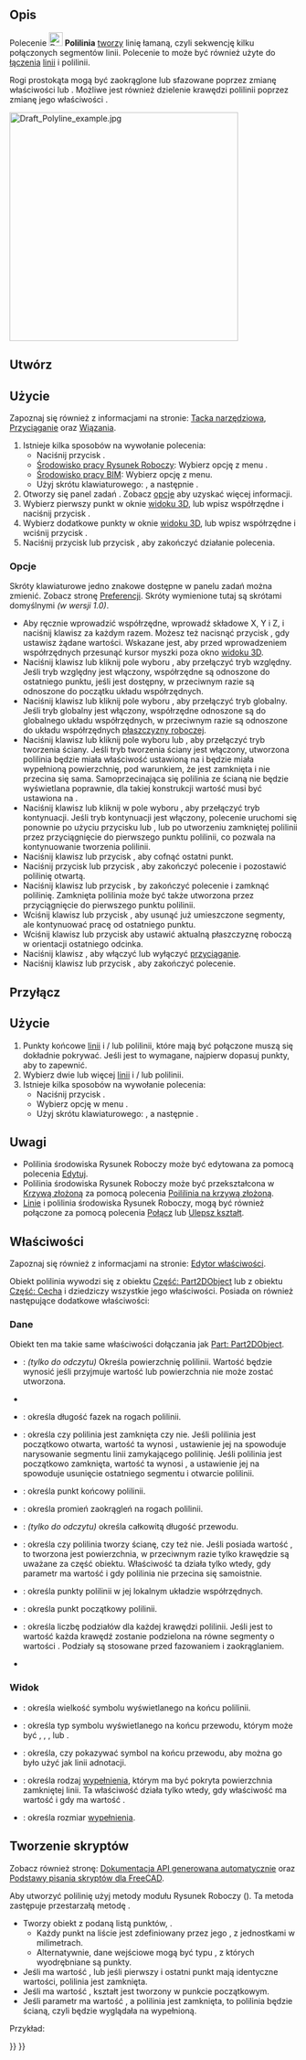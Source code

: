 <languages/>

{{Docnav/pl
|[[Draft_Line/pl|Linia]]
|[[Draft_Fillet/pl|Zaokrąglenie]]
|[[Draft_Workbench/pl|środowisko pracy Rysunek Roboczy]]
|IconL=Draft_Line.svg 
|IconR=Draft_Fillet.svg
|IconC=Workbench_Draft.svg
}}

{{GuiCommand/pl
|Name=Draft Wire
|Name/pl=Rysunek Roboczy: Polilinia
|MenuLocation=Kreślenie → Polilinia<br>Kreślenie 2D → Polilinia
|Workbenches=[[Draft_Workbench/pl|Rysunek Roboczy]], [[BIM_Workbench/pl|BIM]]
|Shortcut={{KEY|P}} {{KEY|L}}
}}

<span id="Description"></span>
==Opis== 

Polecenie [[Image:Draft_Wire.svg|24px]] '''Polilinia''' [[#Utwórz|tworzy]] linię łamaną, czyli sekwencję kilku połączonych segmentów linii. Polecenie to może być również użyte do [[#Przyłącz|łączenia]] [[Draft_Line/pl|linii]] i polilinii.

Rogi prostokąta mogą być zaokrąglone lub sfazowane poprzez zmianę właściwości {{PropertyData/pl|Promień zaokrąglenia}} lub {{PropertyData/pl|Rozmiar fazki}}. Możliwe jest również dzielenie krawędzi polilinii poprzez zmianę jego właściwości {{PropertyData/pl|Podziały}}.

[[Image:Draft_Polyline_example.jpg|400px]]
{{Caption|Linia zdefiniowana przez wiele punktów}}

<span id="Create"></span>
==Utwórz==

<span id="Usage"></span>
==Użycie==

Zapoznaj się również z informacjami na stronie: [[Draft_Tray/pl|Tacka narzędziowa]], [[Draft_Snap/pl|Przyciąganie]] oraz [[Draft_Constrain/pl|Wiązania]].

# Istnieje kilka sposobów na wywołanie polecenia:
#* Naciśnij przycisk {{Button|[[Image:Draft_Wire.svg|16px]] '''Polilinia'''}}.
#* [[Draft_Workbench/pl|Środowisko pracy Rysunek Roboczy]]: Wybierz opcję z menu {{MenuCommand|Kreślenie → [[Image:Draft_Wire.svg|16px]] Polilinia}}.
#* [[BIM_Workbench/pl|Środowisko pracy BIM]]: Wybierz opcję {{MenuCommand|Kreślenie 2D → [[Image:Draft_Wire.svg|16px]] Polilinia}} z menu.
#* Użyj skrótu klawiaturowego: {{KEY|P}}, a następnie {{KEY|L}}.
# Otworzy się panel zadań {{MenuCommand|Polilinia}}. Zobacz [[#Opcje|opcje]] aby uzyskać więcej informacji.
# Wybierz pierwszy punkt w oknie [[3D_view/pl|widoku 3D]], lub wpisz współrzędne i naciśnij przycisk {{Button|[[Image:Draft_AddPoint.svg|16px]]. Wprowadź punkt}}.
# Wybierz dodatkowe punkty w oknie [[3D_view/pl|widoku 3D]], lub wpisz współrzędne i wciśnij przycisk {{Button|[[Image:Draft_AddPoint.svg|16px]]. Wprowadź punkt}}.
# Naciśnij przycisk {{KEY|Esc}} lub przycisk {{Button|Zamknij}}, aby zakończyć działanie polecenia.

<span id="Options"></span>
===Opcje===

<div class="mw-translate-fuzzy">
Skróty klawiaturowe jedno znakowe dostępne w panelu zadań można zmienić. Zobacz stronę [[Draft_Preferences/pl|Preferencji]]. Skróty wymienione tutaj są skrótami domyślnymi ''(w wersji 1.0)''.
</div>

* Aby ręcznie wprowadzić współrzędne, wprowadź składowe X, Y i Z, i naciśnij klawisz {{KEY|Enter}} za każdym razem. Możesz też nacisnąć przycisk {{Button|[[Image:Draft_AddPoint.svg|16px]] Wprowadź punkt}}, gdy ustawisz żądane wartości. Wskazane jest, aby przed wprowadzeniem współrzędnych przesunąć kursor myszki poza okno [[3D_view/pl|widoku 3D]].
* Naciśnij klawisz {{KEY|R}} lub kliknij pole wyboru {{MenuCommand|Względnie}}, aby przełączyć tryb względny. Jeśli tryb względny jest włączony, współrzędne są odnoszone do ostatniego punktu, jeśli jest dostępny, w przeciwnym razie są odnoszone do początku układu współrzędnych.
* Naciśnij klawisz {{KEY|G}} lub kliknij pole wyboru {{MenuCommand|Globalnie}}, aby przełączyć tryb globalny. Jeśli tryb globalny jest włączony, współrzędne odnoszone są do globalnego układu współrzędnych, w przeciwnym razie są odnoszone do układu współrzędnych [[Draft_SelectPlane/pl|płaszczyzny roboczej]].
* Naciśnij klawisz {{KEY|F}} lub kliknij pole wyboru {{MenuCommand|Wypełniony}} {{VersionNoteMinus|1.0}} lub {{MenuCommand|Make face}}{{VersionNote|1.1}}, aby przełączyć tryb tworzenia ściany. Jeśli tryb tworzenia ściany jest włączony, utworzona polilinia będzie miała właściwość {{PropertyData/pl|Make Face}} ustawioną na {{True/pl}} i będzie miała wypełnioną powierzchnię, pod warunkiem, że jest zamknięta i nie przecina się sama. Samoprzecinająca się polilinia ze ścianą nie będzie wyświetlana poprawnie, dla takiej konstrukcji wartość {{PropertyData/pl|Make Face}} musi być ustawiona na {{False/pl}}.
* Naciśnij klawisz {{KEY|N}} lub kliknij w pole wyboru {{MenuCommand|Kontynuuj}}, aby przełączyć tryb kontynuacji. Jeśli tryb kontynuacji jest włączony, polecenie uruchomi się ponownie po użyciu przycisku {{Button|[[Image:Draft_FinishLine.svg|16px]] Zakończ}} lub {{Button|[[Image:Draft_CloseLine.svg|16px]] Zamknij}}, lub po utworzeniu zamkniętej polilinii przez przyciągnięcie do pierwszego punktu polilinii, co pozwala na kontynuowanie tworzenia polilinii.
* Naciśnij klawisz {{KEY|/}} lub przycisk {{Button|[[Image:Draft_UndoLine.svg|16px]] Cofnij}}, aby cofnąć ostatni punkt.
* Naciśnij przycisk {{KEY|A}} lub przycisk {{Button|[[Image:Draft_FinishLine.svg|16px]] Zakończ}}, aby zakończyć polecenie i pozostawić polilinię otwartą.
* Naciśnij klawisz {{KEY|O}} lub przycisk {{Button|[[Image:Draft_CloseLine.svg|16px]] Zamknij}}, by zakończyć polecenie i zamknąć polilinię. Zamknięta polilinia może być także utworzona przez przyciągnięcie do pierwszego punktu polilinii.
* Wciśnij klawisz {{KEY|W}} lub przycisk {{Button|[[Image:Draft Wipe.svg|16px]] Wyczyść}}, aby usunąć już umieszczone segmenty, ale kontynuować pracę od ostatniego punktu.
* Wciśnij klawisz {{KEY|U}} lub przycisk {{Button|[[Image:Draft SelectPlane.svg|16px]] [[Draft_SelectPlane/pl|Ustaw płaszczyznę roboczą]]}} aby ustawić aktualną płaszczyznę roboczą w orientacji ostatniego odcinka.
* Naciśnij klawisz {{KEY|S}}, aby włączyć lub wyłączyć [[Draft_Snap/pl|przyciąganie]].
* Naciśnij klawisz {{KEY|Esc}} lub przycisk {{Button|Zamknij}}, aby zakończyć polecenie.

<span id="Join"></span>
==Przyłącz==

<span id="Usage"></span>
==Użycie==

# Punkty końcowe [[Draft_Line/pl|linii]] i / lub polilinii, które mają być połączone muszą się dokładnie pokrywać. Jeśli jest to wymagane, najpierw dopasuj punkty, aby to zapewnić.
# Wybierz dwie lub więcej [[Draft_Line/pl|linii]] i / lub polilinii.
# Istnieje kilka sposobów na wywołanie polecenia:
#* Naciśnij przycisk {{Button|[[Image:Draft_Wire.svg|16px]] '''Polilinia'''}}.
#* Wybierz opcję w menu {{MenuCommand|Kreślenie → [[Image:Draft_Wire.svg|16px]] Polilinia}}.
#* Użyj skrótu klawiaturowego: {{KEY|P}}, a następnie {{KEY|L}}.

<span id="Notes"></span>
==Uwagi==

* Polilinia środowiska Rysunek Roboczy może być edytowana za pomocą polecenia [[Draft_Edit/pl|Edytuj]].
* Polilinia środowiska Rysunek Roboczy może być przekształcona w [[Draft_BSpline/pl|Krzywą złożoną]] za pomocą polecenia [[Draft_WireToBSpline/pl|Poililinia na krzywą złożoną]].
* [[Draft_Line/pl|Linie]] i polilinia środowiska Rysunek Roboczy, mogą być również połączone za pomocą polecenia [[Draft_Join/pl|Połącz]] lub [[Draft_Upgrade/pl|Ulepsz kształt]].

<span id="Properties"></span>
==Właściwości==

Zapoznaj się również z informacjami na stronie: [[Property_editor/pl|Edytor właściwości]].

Obiekt polilinia wywodzi się z obiektu [[Part_Part2DObject/pl|Część: Part2DObject]] {{VersionNoteMinus/pl|1.0}} lub z obiektu [[Part_Feature/pl|Część: Cecha]] {{VersionNotePlus/pl|1.1}} i dziedziczy wszystkie jego właściwości. Posiada on również następujące dodatkowe właściwości:

<span id="Data"></span>
===Dane===

{{TitleProperty|Dołączenie}}

Obiekt ten ma takie same właściwości dołączania jak [[Part_Part2DObject/pl#Dane|Part: Part2DObject]].

{{TitleProperty|Rysunek Roboczy}}

* {{PropertyData/pl|Obszar|Area}}: ''(tylko do odczytu)'' Określa powierzchnię polilinii. Wartość będzie wynosić {{value|0.0}} jeśli {{PropertyData/pl|Utwórz powierzchnię}} przyjmuje wartość {{False/pl}} lub powierzchnia nie może zostać utworzona.
* {{PropertyData/pl|Podstawowa|Link}}
* {{PropertyData/pl|Wielkość fazki|Length}}: określa długość fazek na rogach polilinii.
* {{PropertyData/pl|Zamknięta|Bool}}: określa czy polilinia jest zamknięta czy nie. Jeśli polilinia jest początkowo otwarta, wartość ta wynosi {{FALSE/pl}}, ustawienie jej na {{TRUE/pl}} spowoduje narysowanie segmentu linii zamykającego polilinię. Jeśli polilinia jest początkowo zamknięta, wartość ta wynosi {{TRUE}}, a ustawienie jej na {{FALSE/pl}} spowoduje usunięcie ostatniego segmentu i otwarcie polilinii.
* {{PropertyData/pl|Koniec|VectorDistance}}: określa punkt końcowy polilinii.
* {{PropertyData/pl|Promień zaokrąglenia|Length}}: określa promień zaokrągleń na rogach polilinii.
* {{PropertyData/pl|Długość|Length}}: ''(tylko do odczytu)'' określa całkowitą długość przewodu.
* {{PropertyData/pl|Utwórz powierzchnię|Bool}}: określa czy polilinia tworzy ścianę, czy też nie. Jeśli posiada wartość {{TRUE/pl}}, to tworzona jest powierzchnia, w przeciwnym razie tylko krawędzie są uważane za część obiektu. Właściwość ta działa tylko wtedy, gdy parametr {{PropertyData/pl|Zamknięty}} ma wartość {{TRUE/pl}} i gdy polilinia nie przecina się samoistnie.
* {{PropertyData/pl|Punkty|VectorList}}: określa punkty polilinii w jej lokalnym układzie współrzędnych.
* {{PropertyData/pl|Start|VectorDistance}}: określa punkt początkowy polilinii.
* {{PropertyData/pl|Pododdziały|Integer}}: określa liczbę podziałów dla każdej krawędzi polilinii. Jeśli jest to wartość {{value|1}} każda krawędź zostanie podzielona na równe segmenty o wartości {{value|2}}. Podziały są stosowane przed fazowaniem i zaokrąglaniem.
* {{PropertyData/pl|Narzędzia|Link}}

<span id="View"></span>
===Widok===

{{TitleProperty|Rysunek Roboczy}}

<div class="mw-translate-fuzzy">
* {{PropertyView|Rozmiar strzałki|Length}}: określa wielkość symbolu wyświetlanego na końcu polilinii.
* {{PropertyView|Typ strzałki|Enumeration}}: określa typ symbolu wyświetlanego na końcu przewodu, którym może być {{value|Dot}}, {{value|Circle}}, {{value|Arrow}}, {{value|Tick}} lub {{value|Tick-2}}.
* {{PropertyView|Zakończenie strzałki.|Bool}}: określa, czy pokazywać symbol na końcu przewodu, aby można go było użyć jak linii adnotacji.
* {{PropertyView|Wzór|Enumeration}}: określa rodzaj [[Draft_Pattern/pl|wypełnienia]], którym ma być pokryta powierzchnia zamkniętej linii. Ta właściwość działa tylko wtedy, gdy właściwość {{PropertyData/pl|Utwórz powierzchnię}} ma wartość {{TRUE/pl}} i gdy {{PropertyView/pl|Display Mode}} ma wartość {{value|Flat Lines}}.
* {{PropertyView|Rozmiar wzoru|Float}}: określa rozmiar [[Draft_Pattern/pl|wypełnienia]].
</div>

<span id="Scripting"></span>
==Tworzenie skryptów==

Zobacz również stronę: [https://freecad.github.io/SourceDoc/ Dokumentacja API generowana automatycznie] oraz [[FreeCAD_Scripting_Basics/pl|Podstawy pisania skryptów dla FreeCAD]].

Aby utworzyć polilinię użyj metody {{incode|make_wire}} modułu Rysunek Roboczy ({{Version/pl|0.19}}). Ta metoda zastępuje przestarzałą metodę {{incode|makeWire}}.

{{Code|code=
wire = make_wire(pointslist, closed=False, placement=None, face=None, support=None)
wire = make_wire(Part.Wire, closed=False, placement=None, face=None, support=None)
}}

* Tworzy obiekt {{incode|Wire}} z podaną listą punktów, {{incode|pointslist}}.
** Każdy punkt na liście jest zdefiniowany przez jego {{incode|FreeCAD.Vector}}, z jednostkami w milimetrach.
** Alternatywnie, dane wejściowe mogą być typu {{incode|Part.Wire}}, z których wyodrębniane są punkty.
* Jeśli {{incode|closed}} ma wartość {{incode|True}}, lub jeśli pierwszy i ostatni punkt mają identyczne wartości, polilinia jest zamknięta.
* Jeśli {{incode|placement}} ma wartość {{incode|None}}, kształt jest tworzony w punkcie początkowym.
* Jeśli parametr {{incode|face}} ma wartość {{incode|True}}, a polilinia jest zamknięta, to polilinia będzie ścianą, czyli będzie wyglądała na wypełnioną.

Przykład: 

{{Code|code=
import FreeCAD as App
import Draft

doc = App.newDocument()

p1 = App.Vector(0, 0, 0)
p2 = App.Vector(1000, 1000, 0)
p3 = App.Vector(2000, 0, 0)

wire1 = Draft.make_wire([p1, p2, p3], closed=True)
wire2 = Draft.make_wire([p1, 2*p3, 1.3*p2], closed=True)
wire3 = Draft.make_wire([1.3*p3, p1, -1.7*p2], closed=True)

doc.recompute()
}}


{{Docnav/pl
|[[Draft_Line/pl|Linia]]
|[[Draft_Fillet/pl|Zaokrąglenie]]
|[[Draft_Workbench/pl|środowisko pracy Rysunek Roboczy]]
|IconL=Draft_Line.svg 
|IconR=Draft_Fillet.svg
|IconC=Workbench_Draft.svg
}}

{{Draft Tools navi{{#translation:}}}}
{{Userdocnavi{{#translation:}}}}